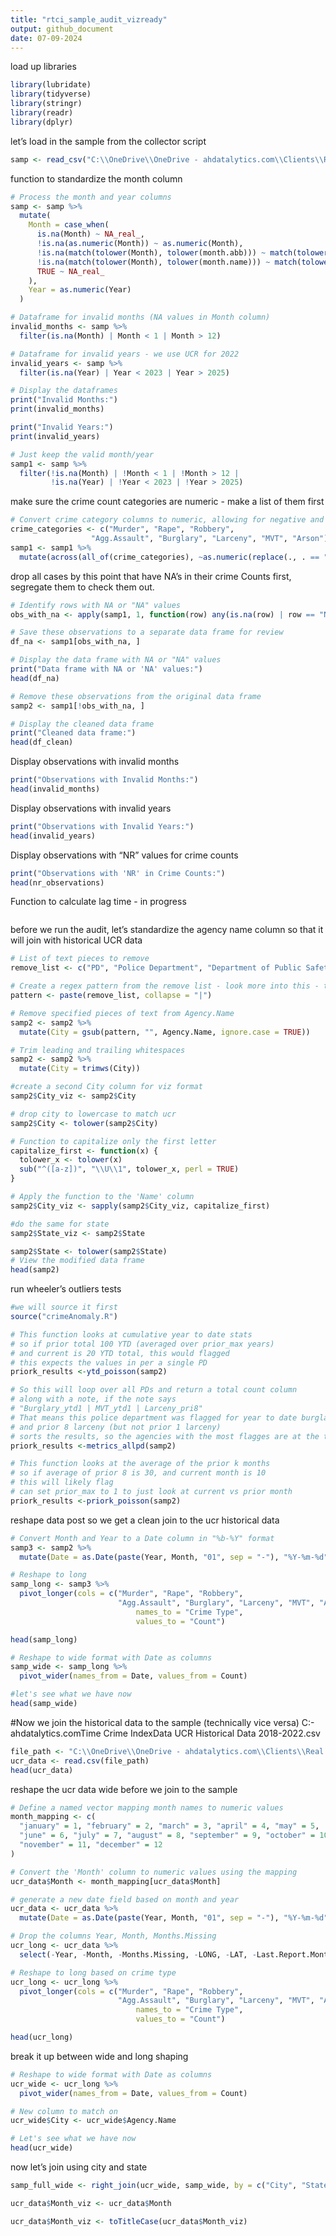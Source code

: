 ```yaml
---
title: "rtci_sample_audit_vizready"
output: github_document
date: 07-09-2024
---
```

load up libraries
```r
library(lubridate)
library(tidyverse)
library(stringr)
library(readr)
library(dplyr)
```
let's load in the sample from the collector script
```r
samp <- read_csv("C:\\OneDrive\\OneDrive - ahdatalytics.com\\Clients\\Real Time Crime Index\\Open Source Data\\Collected Sample Data\\rtci_sample_extracted.csv")    
```
function to standardize the month column
```r
# Process the month and year columns
samp <- samp %>%
  mutate(
    Month = case_when(
      is.na(Month) ~ NA_real_,
      !is.na(as.numeric(Month)) ~ as.numeric(Month),
      !is.na(match(tolower(Month), tolower(month.abb))) ~ match(tolower(Month), tolower(month.abb)),
      !is.na(match(tolower(Month), tolower(month.name))) ~ match(tolower(Month), tolower(month.name)),
      TRUE ~ NA_real_
    ),
    Year = as.numeric(Year)
  )

# Dataframe for invalid months (NA values in Month column)
invalid_months <- samp %>%
  filter(is.na(Month) | Month < 1 | Month > 12)

# Dataframe for invalid years - we use UCR for 2022
invalid_years <- samp %>%
  filter(is.na(Year) | Year < 2023 | Year > 2025)

# Display the dataframes
print("Invalid Months:")
print(invalid_months)

print("Invalid Years:")
print(invalid_years)

# Just keep the valid month/year
samp1 <- samp %>% 
  filter(!is.na(Month) | !Month < 1 | !Month > 12 |
         !is.na(Year) | !Year < 2023 | !Year > 2025)
```
make sure the crime count categories are numeric - make a list of them first
```r
# Convert crime category columns to numeric, allowing for negative and positive numbers and 0
crime_categories <- c("Murder", "Rape", "Robbery", 
                  "Agg.Assault", "Burglary", "Larceny", "MVT", "Arson")
samp1 <- samp1 %>%
  mutate(across(all_of(crime_categories), ~as.numeric(replace(., . == "NR", NA))))
```
drop all cases by this point that have NA's in their crime Counts
first, segregate them to check them out.
```r
# Identify rows with NA or "NA" values
obs_with_na <- apply(samp1, 1, function(row) any(is.na(row) | row == "NA"))

# Save these observations to a separate data frame for review
df_na <- samp1[obs_with_na, ]

# Display the data frame with NA or "NA" values
print("Data frame with NA or 'NA' values:")
head(df_na)

# Remove these observations from the original data frame
samp2 <- samp1[!obs_with_na, ]

# Display the cleaned data frame
print("Cleaned data frame:")
head(df_clean)
```
Display observations with invalid months
```r
print("Observations with Invalid Months:")
head(invalid_months)
```
Display observations with invalid years
```r
print("Observations with Invalid Years:")
head(invalid_years)
```
Display observations with "NR" values for crime counts
```r
print("Observations with 'NR' in Crime Counts:")
head(nr_observations)
```
Function to calculate lag time - in progress
```r

```
before we run the audit, let's standardize the agency name column so that it will join with historical UCR data
```r
# List of text pieces to remove
remove_list <- c("PD", "Police Department", "Department of Public Safety", "MIP", "Police Bureau", "Police Division", "\\(Clermont\\)", "PD MIP", "Police Bureau MIP")

# Create a regex pattern from the remove list - look more into this - thank you chatgpt
pattern <- paste(remove_list, collapse = "|")

# Remove specified pieces of text from Agency.Name
samp2 <- samp2 %>%
  mutate(City = gsub(pattern, "", Agency.Name, ignore.case = TRUE))

# Trim leading and trailing whitespaces
samp2 <- samp2 %>%
  mutate(City = trimws(City))

#create a second City column for viz format
samp2$City_viz <- samp2$City

# drop city to lowercase to match ucr
samp2$City <- tolower(samp2$City)

# Function to capitalize only the first letter
capitalize_first <- function(x) {
  tolower_x <- tolower(x)
  sub("^([a-z])", "\\U\\1", tolower_x, perl = TRUE)
}

# Apply the function to the 'Name' column
samp2$City_viz <- sapply(samp2$City_viz, capitalize_first)

#do the same for state
samp2$State_viz <- samp2$State

samp2$State <- tolower(samp2$State)
# View the modified data frame
head(samp2)
```
run wheeler's outliers tests
```r
#we will source it first
source("crimeAnomaly.R")

# This function looks at cumulative year to date stats
# so if prior total 100 YTD (averaged over prior_max years)
# and current is 20 YTD total, this would flagged
# this expects the values in per a single PD
priork_results <-ytd_poisson(samp2)

# So this will loop over all PDs and return a total count column
# along with a note, if the note says
# "Burglary_ytd1 | MVT_ytd1 | Larceny_pri8"
# That means this police department was flagged for year to date burglary, year to date MVT
# and prior 8 larceny (but not prior 1 larceny)
# sorts the results, so the agencies with the most flagges are at the top of the dataframe
priork_results <-metrics_allpd(samp2)

# This function looks at the average of the prior k months
# so if average of prior 8 is 30, and current month is 10
# this will likely flag
# can set prior_max to 1 to just look at current vs prior month
priork_results <-priork_poisson(samp2)
```
reshape data post so we get a clean join to the ucr historical data
```r
# Convert Month and Year to a Date column in "%b-%Y" format
samp3 <- samp2 %>%
  mutate(Date = as.Date(paste(Year, Month, "01", sep = "-"), "%Y-%m-%d"))

# Reshape to long 
samp_long <- samp3 %>%
  pivot_longer(cols = c("Murder", "Rape", "Robbery", 
                        "Agg.Assault", "Burglary", "Larceny", "MVT", "Arson"),
                            names_to = "Crime Type",
                            values_to = "Count")

head(samp_long)
```

```r
# Reshape to wide format with Date as columns
samp_wide <- samp_long %>%
  pivot_wider(names_from = Date, values_from = Count)

#let's see what we have now
head(samp_wide)
```

#Now we join the historical data to the sample (technically vice versa)
C:\OneDrive\OneDrive - ahdatalytics.com\Clients\Real Time Crime Index\Historical Data
UCR Historical Data 2018-2022.csv
```r
file_path <- "C:\\OneDrive\\OneDrive - ahdatalytics.com\\Clients\\Real Time Crime Index\\Historical Data\\UCR Historical Data 2018-2022.csv"
ucr_data <- read.csv(file_path)
head(ucr_data)
```
reshape the ucr data wide before we join to the sample
```r
# Define a named vector mapping month names to numeric values
month_mapping <- c(
  "january" = 1, "february" = 2, "march" = 3, "april" = 4, "may" = 5,
  "june" = 6, "july" = 7, "august" = 8, "september" = 9, "october" = 10,
  "november" = 11, "december" = 12
)

# Convert the 'Month' column to numeric values using the mapping
ucr_data$Month <- month_mapping[ucr_data$Month]

# generate a new date field based on month and year
ucr_data <- ucr_data %>%
  mutate(Date = as.Date(paste(Year, Month, "01", sep = "-"), "%Y-%m-%d"))

# Drop the columns Year, Month, Months.Missing
ucr_long <- ucr_data %>%
  select(-Year, -Month, -Months.Missing, -LONG, -LAT, -Last.Report.Month)

# Reshape to long based on crime type
ucr_long <- ucr_long %>%
  pivot_longer(cols = c("Murder", "Rape", "Robbery", 
                        "Agg.Assault", "Burglary", "Larceny", "MVT", "Arson"),
                            names_to = "Crime Type",
                            values_to = "Count")

head(ucr_long)                           
```
break it up between wide and long shaping
```r
# Reshape to wide format with Date as columns
ucr_wide <- ucr_long %>%
  pivot_wider(names_from = Date, values_from = Count)

# New column to match on
ucr_wide$City <- ucr_wide$Agency.Name

# Let's see what we have now
head(ucr_wide)
```
now let's join using city and state
```r
samp_full_wide <- right_join(ucr_wide, samp_wide, by = c("City", "State", "Crime Type"))
```


```r
ucr_data$Month_viz <- ucr_data$Month

ucr_data$Month_viz <- toTitleCase(ucr_data$Month_viz)
```
